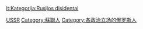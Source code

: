 {{Commonscat|Soviet dissidents}}

[[Category:各國持不同政見者|USSR]]
[[Category:蘇聯人|Category:蘇聯人]]
[[Category:各政治立场的俄罗斯人|Category:各政治立场的俄罗斯人]]

[[lt:Kategorija:Rusijos_disidentai|lt:Kategorija:Rusijos disidentai]]